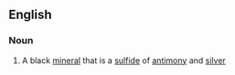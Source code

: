 ==English==

===Noun===
{{en-noun}}

#{{mineralogy}} A black [[mineral]] that is a [[sulfide]] of [[antimony]] and [[silver]]